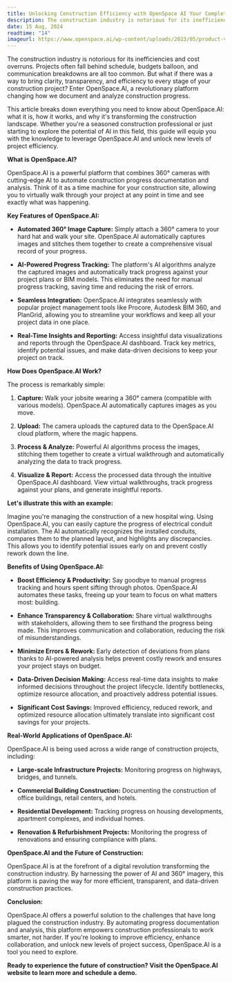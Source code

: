 ```yaml
---
title: Unlocking Construction Efficiency with OpenSpace AI Your Complete Guide
description: The construction industry is notorious for its inefficiencies and cost overruns.  Projects often fall behind schedule, budgets balloon, and communication breakdowns are all too common. But what if there was a way to bring clarity, transparency, and efficiency to every stage of your construction project? Enter OpenSpace.AI, a revolutionary platform changing how we document and analyze construction progress.
date: 15 Aug, 2024
readtime: "14"
imageurl: https://www.openspace.ai/wp-content/uploads/2023/05/product-video-thumbnail-1920x1087.webp
---
```


The construction industry is notorious for its inefficiencies and cost overruns.  Projects often fall behind schedule, budgets balloon, and communication breakdowns are all too common. But what if there was a way to bring clarity, transparency, and efficiency to every stage of your construction project? Enter OpenSpace.AI, a revolutionary platform changing how we document and analyze construction progress.

This article breaks down everything you need to know about OpenSpace.AI: what it is, how it works, and why it's transforming the construction landscape.  Whether you're a seasoned construction professional or just starting to explore the potential of AI in this field, this guide will equip you with the knowledge to leverage OpenSpace.AI and unlock new levels of project efficiency.

**What is OpenSpace.AI?**

OpenSpace.AI is a powerful platform that combines 360° cameras with cutting-edge AI to automate construction progress documentation and analysis. Think of it as a time machine for your construction site, allowing you to virtually walk through your project at any point in time and see exactly what was happening.

**Key Features of OpenSpace.AI:**

* **Automated 360° Image Capture:** Simply attach a 360° camera to your hard hat and walk your site.  OpenSpace.AI automatically captures images and stitches them together to create a comprehensive visual record of your progress.

* **AI-Powered Progress Tracking:** The platform's AI algorithms analyze the captured images and automatically track progress against your project plans or BIM models. This eliminates the need for manual progress tracking, saving time and reducing the risk of errors.

* **Seamless Integration:** OpenSpace.AI integrates seamlessly with popular project management tools like Procore, Autodesk BIM 360, and PlanGrid, allowing you to streamline your workflows and keep all your project data in one place.

* **Real-Time Insights and Reporting:**  Access insightful data visualizations and reports through the OpenSpace.AI dashboard.  Track key metrics, identify potential issues, and make data-driven decisions to keep your project on track.

**How Does OpenSpace.AI Work?**

The process is remarkably simple:

1. **Capture:** Walk your jobsite wearing a 360° camera (compatible with various models). OpenSpace.AI automatically captures images as you move.

2. **Upload:**  The camera uploads the captured data to the OpenSpace.AI cloud platform, where the magic happens.

3. **Process & Analyze:**  Powerful AI algorithms process the images, stitching them together to create a virtual walkthrough and automatically analyzing the data to track progress.

4. **Visualize & Report:**  Access the processed data through the intuitive OpenSpace.AI dashboard. View virtual walkthroughs, track progress against your plans, and generate insightful reports.

**Let's illustrate this with an example:**

Imagine you're managing the construction of a new hospital wing.  Using OpenSpace.AI, you can easily capture the progress of electrical conduit installation. The AI automatically recognizes the installed conduits, compares them to the planned layout, and highlights any discrepancies.  This allows you to identify potential issues early on and prevent costly rework down the line.

**Benefits of Using OpenSpace.AI:**

* **Boost Efficiency & Productivity:**  Say goodbye to manual progress tracking and hours spent sifting through photos. OpenSpace.AI automates these tasks, freeing up your team to focus on what matters most: building.

* **Enhance Transparency & Collaboration:**  Share virtual walkthroughs with stakeholders, allowing them to see firsthand the progress being made.  This improves communication and collaboration, reducing the risk of misunderstandings.

* **Minimize Errors & Rework:**  Early detection of deviations from plans thanks to AI-powered analysis helps prevent costly rework and ensures your project stays on budget.

* **Data-Driven Decision Making:**  Access real-time data insights to make informed decisions throughout the project lifecycle.  Identify bottlenecks, optimize resource allocation, and proactively address potential issues.

* **Significant Cost Savings:**  Improved efficiency, reduced rework, and optimized resource allocation ultimately translate into significant cost savings for your projects.

**Real-World Applications of OpenSpace.AI:**

OpenSpace.AI is being used across a wide range of construction projects, including:

* **Large-scale Infrastructure Projects:** Monitoring progress on highways, bridges, and tunnels.

* **Commercial Building Construction:**  Documenting the construction of office buildings, retail centers, and hotels.

* **Residential Development:**  Tracking progress on housing developments, apartment complexes, and individual homes.

* **Renovation & Refurbishment Projects:**  Monitoring the progress of renovations and ensuring compliance with plans.

**OpenSpace.AI and the Future of Construction:**

OpenSpace.AI is at the forefront of a digital revolution transforming the construction industry. By harnessing the power of AI and 360° imagery, this platform is paving the way for more efficient, transparent, and data-driven construction practices.

**Conclusion:**

OpenSpace.AI offers a powerful solution to the challenges that have long plagued the construction industry.  By automating progress documentation and analysis, this platform empowers construction professionals to work smarter, not harder.  If you're looking to improve efficiency, enhance collaboration, and unlock new levels of project success, OpenSpace.AI is a tool you need to explore.

**Ready to experience the future of construction? Visit the OpenSpace.AI website to learn more and schedule a demo.**